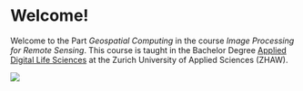 
# Welcome! {.unnumbered .unlisted}

Welcome to the Part *Geospatial Computing* in the course *Image Processing for Remote Sensing*. This course is taught in the Bachelor Degree [Applied Digital Life Sciences](https://www.zhaw.ch/en/lsfm/studies/bachelor/applied-digital-life-sciences/) at the Zurich University of Applied Sciences (ZHAW).


<!-- https://pixabay.com/photos/field-cultivation-fields-cultivation-62952/ -->
![](img/field-cultivation-62952_1280.jpg)